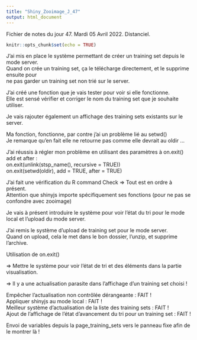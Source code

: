 ```yaml
---
title: "Shiny_Zooimage_J_47"
output: html_document
---
```


Fichier de notes du jour 47. Mardi 05 Avril 2022. Distanciel.

```r
knitr::opts_chunk$set(echo = TRUE)
```

J'ai mis en place le système permettant de créer un training set depuis le mode server. \
Quand on crée un training set, ça le télécharge directement, et le supprime ensuite pour \
ne pas garder un training set non trié sur le server. \

J'ai créé une fonction que je vais tester pour voir si elle fonctionne. \
Elle est sensé vérifier et corriger le nom du training set que je souhaite utiliser. \

Je vais rajouter également un affichage des training sets existants sur le server. \

Ma fonction, fonctionne, par contre j'ai un problème lié au setwd() \
Je remarque qu'en fait elle ne retourne pas comme elle devrait au oldir ... \

J'ai réussis à régler mon problème en utilisant des paramètres à on.exit() add et after : \
        on.exit(unlink(stsp_name(), recursive = TRUE)) \
        on.exit(setwd(oldir), add = TRUE, after = TRUE) \
        
J'ai fait une vérification du R command Check => Tout est en ordre à présent. \
Attention que shinyjs importe spécifiquement ses fonctions (pour ne pas se confondre avec zooimage) \

Je vais à présent introduire le système pour voir l'état du tri pour le mode local et l'upload du mode server. \

J'ai remis le système d'upload de training set pour le mode server. \
Quand on upload, cela le met dans le bon dossier, l'unzip, et supprime l'archive. \

Utilisation de on.exit() \

=> Mettre le système pour voir l'état de tri et des éléments dans la partie visualisation. \

=> Il y a une actualisation parasite dans l'affichage d'un training set choisi ! \

Empêcher l'actualisation non contrôlée dérangeante : FAIT ! \
Appliquer shinyjs au mode local : FAIT ! \
Meilleur système d'actualisation de la liste des training sets : FAIT ! \
Ajout de l'affichage de l'état d'avancement du tri pour un training set : FAIT ! \

Envoi de variables depuis la page_training_sets vers le panneau fixe afin de le montrer là ! \

